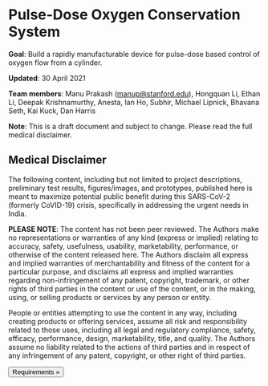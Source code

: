 
# Pulse-Dose Oxygen Conservation System

**Goal**: Build a rapidly manufacturable device for pulse-dose based control of oxygen flow from a cylinder.

**Updated**: 30 April 2021

**Team members**: Manu Prakash (manup@stanford.edu), Hongquan Li, Ethan Li, Deepak Krishnamurthy, Anesta, Ian Ho, Subhir, Michael Lipnick, Bhavana Seth, Kai Kuck, Dan Harris

**Note**: This is a draft document and subject to change. Please read the full medical disclaimer.

## Medical Disclaimer

The following content, including but not limited to project descriptions, preliminary test results, figures/images, and prototypes, published here is meant to maximize potential public benefit during this SARS-CoV-2 (formerly CoVID-19) crisis, specifically in addressing the urgent needs in India.

**PLEASE NOTE**: The content has not been peer reviewed. The Authors make no representations or warranties of any kind (express or implied) relating to accuracy, safety, usefulness, usability, marketability, performance, or otherwise of the content released here. The Authors disclaim all express and implied warranties of merchantability and fitness of the content for a particular purpose, and disclaims all express and implied warranties regarding non-infringement of any patent, copyright, trademark, or other rights of third parties in the content or use of the content, or in the making, using, or selling products or services by any person or entity.

People or entities attempting to use the content in any way, including creating products or offering services, assume all risk and responsibility related to those uses, including all legal and regulatory compliance, safety, efficacy, performance, design, marketability, title, and quality. The Authors assume no liability related to the actions of third parties and in respect of any infringement of any patent, copyright, or other right of third parties.

[<Button>Requirements &raquo;</Button>](requirements)

